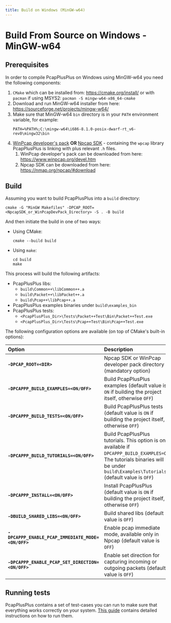 ```yaml
---
title: Build on Windows (MinGW-w64)
---
```


# Build From Source on Windows - MinGW-w64

## Prerequisites

In order to compile PcapPlusPlus on Windows using MinGW-w64 you need the following components:

1. `CMake` which can be installed from: <https://cmake.org/install/> or with `pacman` if using MSYS2: `pacman -S mingw-w64-x86_64-cmake`
2. Download and run MinGW-w64 installer from here: <https://sourceforge.net/projects/mingw-w64/>
3. Make sure that MinGW-w64 `bin` directory is in your `PATH` environment variable, for example:
   ```console
   PATH=%PATH%;C:\mingw-w64\i686-8.1.0-posix-dwarf-rt_v6-rev0\mingw32\bin
   ```
4. [WinPcap developer's pack](https://www.winpcap.org/devel.htm) **OR** [Npcap SDK](https://nmap.org/npcap/guide/npcap-devguide.html) - containing the `wpcap` library PcapPlusPlus is linking with plus relevant `.h` files.
   1. WinPcap developer's pack can be downloaded from here: <https://www.winpcap.org/devel.htm>
   2. Npcap SDK can be downloaded from here: <https://nmap.org/npcap/#download>

## Build

Assuming you want to build PcapPlusPlus into a `build` directory:

```console
cmake -G "MinGW Makefiles" -DPCAP_ROOT=<NpcapSDK_or_WinPcapDevPack_Directory> -S . -B build
```

And then initiate the build in one of two ways:

- Using CMake:
  ```console
  cmake --build build
  ```
- Using `make`:
  ```console
  cd build
  make
  ```

This process will build the following artifacts:

- PcapPlusPlus libs:
  - `build\Common++\libCommon++.a`
  - `build\Packet++\libPacket++.a`
  - `build\Pcap++\libPcap++.a`
- PcapPlusPlus examples binaries under `build\examples_bin`
- PcapPlusPlus tests:
  - `<PcapPlusPlus_Dir>\Tests\Packet++Test\Bin\Packet++Test.exe`
  - `<PcapPlusPlus_Dir>\Tests\Pcap++Test\Bin\Pcap++Test.exe`

The following configuration options are available (on top of CMake's built-in options):

| Option                                             | Description                                                                                                                                                                          |
| :------------------------------------------------- | :----------------------------------------------------------------------------------------------------------------------------------------------------------------------------------- |
| **`-DPCAP_ROOT=<DIR>`**                            | Npcap SDK or WinPcap developer pack directory (mandatory option)                                                                                                                     |
| **`-DPCAPPP_BUILD_EXAMPLES=<ON/OFF>`**             | Build PcapPlusPlus examples (default value is `ON` if building the project itself, otherwise `OFF`)                                                                                  |
| **`-DPCAPPP_BUILD_TESTS=<ON/OFF>`**                | Build PcapPlusPlus tests (default value is `ON` if building the project itself, otherwise `OFF`)                                                                                     |
| **`-DPCAPPP_BUILD_TUTORIALS=<ON/OFF>`**            | Build PcapPlusPlus tutorials. This option is only available if `DPCAPPP_BUILD_EXAMPLES=ON`. The tutorials binaries will be under `build\Examples\Tutorials` (default value is `OFF`) |
| **`-DPCAPPP_INSTALL=<ON/OFF>`**                    | Install PcapPlusPlus (default value is `ON` if building the project itself, otherwise `OFF`)                                                                                         |
| **`-DBUILD_SHARED_LIBS=<ON/OFF>`**                 | Build shared libs (default value is `OFF`)                                                                                                                                           |
| **`-DPCAPPP_ENABLE_PCAP_IMMEDIATE_MODE=<ON/OFF>`** | Enable pcap immediate mode, available only in Npcap (default value is `OFF`)                                                                                                         |
| **`-DPCAPPP_ENABLE_PCAP_SET_DIRECTION=<ON/OFF>`**  | Enable set direction for capturing incoming or outgoing packets (default value is `OFF`)                                                                                             |

## Running tests

PcapPlusPlus contains a set of test-cases you can run to make sure that everything works correctly on your system. [This guide](../tests) contains detailed instructions on how to run them.

